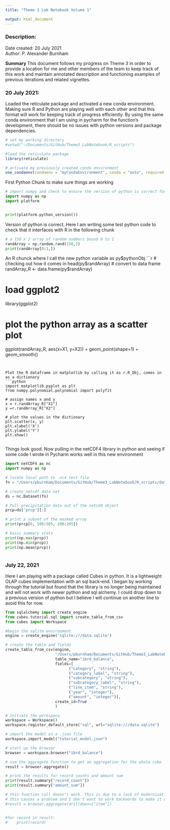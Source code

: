 ```yaml
---
title: "Theme 3 Lab Notebook Volume 1"

output: html_document
---
```


### Description:

Date created:  20 July 2021           
Author: P. Alexander Burnham

**Summary** This document follows my progress on Theme 3 in order to provide a location for me and other members of the team to keep track of this work and maintain annotated description and functioning examples of previous iterations and related vignettes. 


### 20 July 2021:
Loaded the reticulate package and activated a new conda environment. Making sure R and Python are playing well with each other and that this format will work for keeping track of progress efficiently. By using the same conda environment that I am using in pycharm for the function's development, there should be no issues with python versions and package dependencies.

```r


# set my working directory
#setwd("~/Documents/GitHub/Theme3_LabNotebook/R_scripts")

#load the reticulate package  
library(reticulate)

# activate my previously created conda environment
use_condaenv(condaenv = "myCondaEnvironment", conda = "auto", required = FALSE)


```



First Python Chunk to make sure things are working
```python

# import numpy and check to ensure the version of python is correct for my conda env.
import numpy as np
import platform


print(platform.python_version())

```
Version of python is correct. Here I am writing some test python code to check that it interfaces with R in the following chunk
```python

# a 150 x 2 array of random numbers bound 0 to 1
randArray = np.random.rand(150,2)
print(randArray[0:3,])

```

An R chunck where I call the new python variable as py$pythonObj
```r
# checking out how it comes in
head(py$randArray)
# convert to data frame
randArray_R <- data.frame(py$randArray)

# load ggplot2
library(ggplot2)

# plot the python array as a scatter plot
ggplot(randArray_R, aes(x=X1, y=X2)) +
    geom_point(shape=1) + 
    geom_smooth()   

```


Plot the R dataframe in matplotlib by calling it as r.R_Obj, comes in as a dictionary
```python

import matplotlib.pyplot as plt
from numpy.polynomial.polynomial import polyfit

# assign names x and y
x = r.randArray_R["X1"]
y =r.randArray_R["X2"]

# plot the values in the dictionary
plt.scatter(x, y)
plt.xlabel('X')
plt.ylabel('Y')
plt.show()


```



Things look good. Now pulling in the netCDF4 library in python and seeing if some code I wrote in Pycharm works well in this new environment
```python

import netCDF4 as nc
import numpy as np

# locate local path to .nc4 test file
fn = "/Users/pburnham/Documents/GitHub/Theme3_LabNotebook/R_scripts/data/prcp_1980.nc4"

# create netcdf data set
ds = nc.Dataset(fn)

# Pull precipitation data out of the netcd4 object
prcp=ds['prcp'][:]

# print a subset of the masked array
print(prcp[0, 500:505, 200:205])

# basic summary stats
print(np.max(prcp))
print(np.min(prcp))
print(np.mean(prcp))



```

### July 22, 2021
Here I am playing with a package called Cubes in python. It is a lightweight OLAP cubes implementation with an sql back-end. I began by working through the tutorial but found that the library is no longer being maintained and will not work with newer python and sql alchemy. I could drop down to a previous version of python but I believe I will continue on another line to avoid this for now.

```python

from sqlalchemy import create_engine
from cubes.tutorial.sql import create_table_from_csv
from cubes import Workspace

#begin the sqlite environment 
engine = create_engine('sqlite:///data.sqlite')

# create the table and fields
create_table_from_csv(engine,
                      "/Users/pburnham/Documents/GitHub/Theme3_LabNotebook/R_scripts/data/IBRD_Balance_Sheet__FY2010.csv",
                      table_name="ibrd_balance",
                      fields=[
                            ("category", "string"),
                            ("category_label", "string"),
                            ("subcategory", "string"),
                            ("subcategory_label", "string"),
                            ("line_item", "string"),
                            ("year", "integer"),
                            ("amount", "integer")],
                      create_id=True
                      )

# initiate the workspace
workspace = Workspace()
workspace.register_default_store("sql", url="sqlite:///data.sqlite")

# import the model as a .json file
workspace.import_model("tutorial_model.json")

# start up the browser
browser = workspace.browser("ibrd_balance")

# use the aggregate function to get an aggregation for the whole cube
result = browser.aggregate()

# print the results for record counts and amount sum
print(result.summary["record_count"])
print(result.summary["amount_sum"])

# this function call doesn't work. This is due to a lack of modernization in cubes
# this causes a problem and I don't want to work backwords to make it work
#result = browser.aggregate(drilldown=["item"])


#for record in result:
#    print(record)

```
